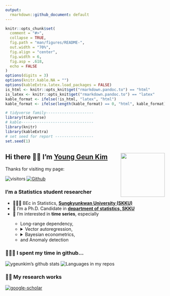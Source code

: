 ```yaml
---
output: 
  rmarkdown::github_document: default
---
```


```r
knitr::opts_chunk$set(
  comment = "#>",
  collapse = TRUE,
  fig.path = "man/figures/README-",
  out.width = "70%",
  fig.align = "center",
  fig.width = 6,
  fig.asp = .618,
  echo = FALSE
)
options(digits = 3)
options(knitr.kable.NA = "")
options(kableExtra.latex.load_packages = FALSE)
is_html <- knitr::opts_knit$get("rmarkdown.pandoc.to") == "html"
is_latex <- knitr::opts_knit$get("rmarkdown.pandoc.to") == "latex"
kable_format <- ifelse(!is_html, "latex", "html")
kable_format <- ifelse(length(kable_format) == 0, "html", kable_format) # for excecutable
```

```r
# tidyverse family---------------------
library(tidyverse)
# kable--------------------------------
library(knitr)
library(kableExtra)
# set seed for report -----------------
set.seed(1)
```

## Hi there 👋🏼 I'm [Young Geun Kim](https://ygeunkim.github.io) <a href='https://ygeunkim.github.io'><img src='man/images/ygeunlogo.png' align="right" height="139" /></a>

Thanks for visiting my page:

<!-- badges: start -->
![visitors](https://visitor-badge.laobi.icu/badge?page_id=ygeunkim.ygeunkim)
[![Github](https://img.shields.io/github/followers/ygeunkim?label=Follow&style=social)](https://github.com/ygeunkim)
<!-- badges: end -->

### I'm a Statistics student researcher

<ul>
  <li>🧑🏼‍🎓 BEc in Statistics, <a href="https://www.skku.edu/eng/"><strong>Sungkyunkwan University (SKKU)</strong></a></li>
  <li>🔭 I’m a Ph.D. Candidate in <a href="https://stat.skku.edu/stat/index.do"><strong>department of statistics, SKKU</strong></a></li>
  <li>🤔 I’m interested in <strong>time series</strong>, especially</li>
    <ul>
      <li>Long-range dependency,</li>
      <li>
        <details>
          <summary>Vector autoregression,</summary>
        <ul><li>Modeling and forecasting</li></ul>
        <ul><li>High dimensional time series</li></ul>
        <ul><li>Heterogeneous autoregression (HAR)</li></ul>
        </details>
      </li>
      <li>
        <details>
        <summary>Bayesian econometrics,</summary>
          <ul><li>Bayesian VAR modeling</li></ul>
          <ul><li>Nowcasting</li></ul>
        </details>
      </li>
      <li>and Anomaly detection</li>
    </ul>
</ul>

### 🧑🏼‍💻 I spent my time in github...

![ygeunkim's github stats](https://github-readme-stats.vercel.app/api?username=ygeunkim&count_private=true&rank_icon=github&show_icons=true&hide_border=true&theme=solarized-dark)
![Languages in my repos](https://github-readme-stats.vercel.app/api/top-langs/?username=ygeunkim&exclude_repo=ygeunkim.github.io,young-comment,young-giscuscomment,ygeunkim,ygeunkim-blogdown&hide_border=true&langs_count=10&hide=TeX&theme=darcula&layout=compact&custom_title=Languages in my repos)

### ✍🏻 My research works

[![google-scholar](https://img.shields.io/badge/Google%20Scholar-Click-success?logo=google%20scholar&logoColor=4285F4&style=social)](https://scholar.google.com/citations?user=q-NdjAoAAAAJ&hl=en&authuser=3)

<!-- BLOG-POST-LIST:START -->
<!-- BLOG-POST-LIST:END -->

